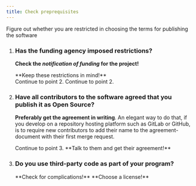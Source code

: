 ```yaml
---
title: Check preprequisites
---
```




Figure out whether you are restricted in choosing the terms for publishing the
software

<Steps>

<ol>

<li>
<h3>Has the funding agency imposed restrictions?</h3>

**Check the *notification of funding* for the project!**

<CardGrid>
  <Card title="⚠️ YES">
    **Keep these restrictions in mind!**<br />
    Continue to point 2.
  </Card>
  <Card title="✅ NO">
    Continue to point 2.
  </Card>
</CardGrid>
</li>

<li>
<h3>Have all contributors to the software agreed that you publish it as Open Source?</h3>

**Preferably get the agreement in writing**. An elegant way to do that, if you
develop on a repository hosting platform such as GitLab or GitHub, is to require
new contributors to add their name to the agreement-document with their first
merge request.

<CardGrid>
  <Card title="✅ YES">
    Continue to point 3.
  </Card>
  <Card title="⚠️ NO">
    **Talk to them and get their agreement!**
  </Card>
</CardGrid>
</li>

<li>
<h3>Do you use third-party code as part of your program?</h3>

<CardGrid>
  <Card title="⚠️ YES">
    <LinkButton href="../complications">**Check for complications!**</LinkButton>
  </Card>
  <Card title="✅ NO">
    <LinkButton href="../choose-a-license/01_default_license" variant="secondary">**Choose a license!**</LinkButton>
  </Card>
</CardGrid>
</li>

</ol>
</Steps>
